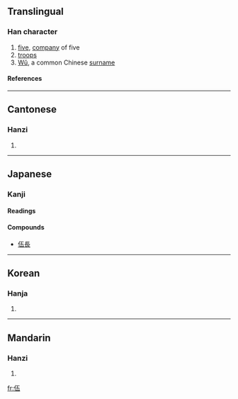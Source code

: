 {{see|五}}

==Translingual==
===Han character===
{{Han char|rn=9|rad=人|as=04|sn=6|four=2121<sub>7</sub>|canj=人一木一 (OMDM)}}
# [[five]], [[company]] of five
# [[troops]]
# [[Wu|Wǔ]], a common Chinese [[surname]]
====References====
{{Han ref|kx=0095.200|dkj=00435|dj=0202.040|hdz=10118.010|uh=4F0D|ud=20237|bh=A5EE|bd=42478}}
----
==Cantonese==
===Hanzi===
{{yue-hanzi|jyut=|y=[[ng5]]}}
# {{defn|Cantonese}}
----
==Japanese==
===Kanji===
{{ja-kanji|grade=uc|rs=人04}}
====Readings====
{{ja-readings|on=[[ご]] (go)|kun=[[くみ]] (kumi), [[いつつ]] (itsutsu)}}
====Compounds====
{{top4}}
*[[伍長]]
{{mid4}}
{{mid4}}
{{mid4}}
{{bottom}}
----

==Korean==
===Hanja===
{{ko-hanja|hangeul=오|rv=o|mr=o}}
# {{defn|Korean}}
----
==Mandarin==
===Hanzi===
{{cmn-hanzi|pin=[[wǔ]] ([[wu3]])|wg=wu<sup>3</sup>}}
# {{defn|Mandarin}}

[[fr:伍]]